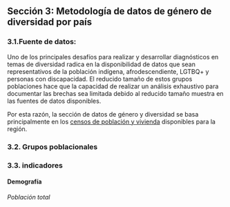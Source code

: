 ## Sección 3: Metodología de datos de género de diversidad por país

### 3.1.Fuente de datos:

Uno de los principales desafíos para realizar y desarrollar diagnósticos en temas de diversidad radica en la disponibilidad de datos que sean representativos de la población indígena, afrodescendiente, LGTBQ+ y personas con discapacidad. El reducido tamaño de estos grupos poblaciones hace que la capacidad de realizar un análisis exhaustivo para documentar las brechas sea limitada debido al reducido tamaño muestra en las fuentes de datos disponibles.

Por esta razón, la sección de datos de género y diversidad se basa principalmente en los [censos de población y vivienda](#HC) disponibles para la región.

### 3.2. Grupos poblacionales


### 3.3. indicadores

#### Demografía

*Población total*